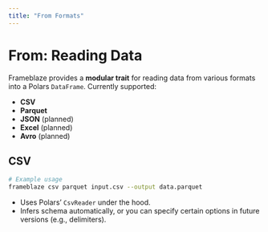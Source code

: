 ```yaml
---
title: "From Formats"
---
```


# From: Reading Data

Frameblaze provides a **modular trait** for reading data from various formats into a Polars `DataFrame`. Currently supported:

- **CSV**
- **Parquet**
- **JSON** (planned)
- **Excel** (planned)
- **Avro** (planned)

## CSV

```bash
# Example usage
frameblaze csv parquet input.csv --output data.parquet
```

- Uses Polars' `CsvReader` under the hood.
- Infers schema automatically, or you can specify certain options in future versions (e.g., delimiters).